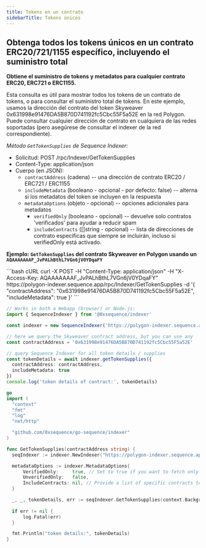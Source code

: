 ```yaml
---
title: Tokens en un contrato
sidebarTitle: Tokens únicos
---
```


## Obtenga todos los tokens únicos en un contrato ERC20/721/1155 específico, incluyendo el suministro total
**Obtiene el suministro de tokens y metadatos para cualquier contrato ERC20, ERC721 o ERC1155.**

Esta consulta es útil para mostrar todos los tokens de un contrato de tokens, o para consultar el suministro total de tokens.
En este ejemplo, usamos la dirección del contrato del token Skyweaver 0x631998e91476DA5B870D741192fc5Cbc55F5a52E
en la red Polygon. Puede consultar cualquier dirección de contrato en cualquiera de las redes soportadas (pero
asegúrese de consultar el indexer de la red correspondiente).

_Método `GetTokenSupplies` de Sequence Indexer:_
- Solicitud: POST /rpc/Indexer/GetTokenSupplies
- Content-Type: application/json
- Cuerpo (en JSON):
  - `contractAddress` (cadena) -- una dirección de contrato ERC20 / ERC721 / ERC1155
  - `includeMetadata` (booleano - opcional - por defecto: false) -- alterna si los metadatos del token se incluyen en la respuesta
  - `metadataOptions` (objeto - opcional) -- opciones adicionales para metadatos
    - `verifiedOnly` (booleano - opcional) -- devuelve solo contratos 'verificados' para ayudar a reducir spam
    - `includeContracts` (\[]string - opcional) -- lista de direcciones de contrato específicas que siempre se incluirán, incluso si verifiedOnly está activado.

**Ejemplo: `GetTokenSupplies` del contrato Skyweaver en Polygon usando un `AQAAAAAAAF_JvPALhBthL7VGn6jV0YDqaFY`**

<CodeGroup>
  ```bash cURL
  curl -X POST -H "Content-Type: application/json" -H "X-Access-Key: AQAAAAAAAF_JvPALhBthL7VGn6jV0YDqaFY" https://polygon-indexer.sequence.app/rpc/Indexer/GetTokenSupplies -d '{ "contractAddress": "0x631998e91476DA5B870D741192fc5Cbc55F5a52E", "includeMetadata": true }'
  ```

  ```ts Typescript
  // Works in both a Webapp (browser) or Node.js:
  import { SequenceIndexer } from '@0xsequence/indexer'

  const indexer = new SequenceIndexer('https://polygon-indexer.sequence.app', 'AQAAAAAAAF_JvPALhBthL7VGn6jV0YDqaFY')

  // here we query the Skyweaver contract address, but you can use any
  const contractAddress = '0x631998e91476DA5B870D741192fc5Cbc55F5a52E'

  // query Sequence Indexer for all token details / supplies
  const tokenDetails = await indexer.getTokenSupplies({
  	contractAddress: contractAddress,
  	includeMetadata: true
  })
  console.log('token details of contract:', tokenDetails)
  ```

  ```go Go
  go
  import (
  	"context"
  	"fmt"
  	"log"
  	"net/http"

  	"github.com/0xsequence/go-sequence/indexer"
  )

  func GetTokenSupplies(contractAddress string) {
  	seqIndexer := indexer.NewIndexer("https://polygon-indexer.sequence.app", "AQAAAAAAAF_JvPALhBthL7VGn6jV0YDqaFY")

  	metadataOptions := indexer.MetadataOptions{
  		VerifiedOnly:     true, // Set to true if you want to fetch only verified contracts
  		UnverifiedOnly:   false,
  		IncludeContracts: nil, // Provide a list of specific contracts to include, if any
  	}

  	_, _, tokenDetails, err := seqIndexer.GetTokenSupplies(context.Background(), contractAddress, nil, &metadataOptions, nil)
  	
  	if err != nil {
  		log.Fatal(err)
  	}

  	fmt.Println("token details:", tokenDetails)
  }
  ```
</CodeGroup>